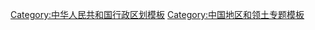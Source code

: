 {{Navbox
|name=Jilin topics
|state= {{{state<includeonly>|collapsed</includeonly>}}}
|title=[[吉林]]专题
|bodyclass = hlist
|evenstyle = background:#F4F0EC

|above = [[长春市]] ([[中华人民共和国省会列表|省会]])
|below = 
* {{icon|category}} '''[[:Category:吉林|分类]]'''
* {{Icon|WikiProject}} [[Wikipedia:吉林专题|吉林专题]]
* {{Icon|Commons}} '''[[commons:Category:Jilin|共享资源]]'''

|group1=[[:Category:吉林|总体]] 
|list1=
* [[吉林历史|历史]]
* [[吉林政治|政治]]
* [[吉林省#经济|经济]]

|group2=[[吉林省#地理|地理]]
|list2=
* [[中华人民共和国城市列表#吉林省|城市]] 
* [[长白山]] 
* [[鸭绿江]] 
* [[图们江]] 
* [[辽河]] 
* [[松花江]] 
* [[嫩江]] 

|group3=[[吉林省高等学校列表|教育]]
|list3=
* [[吉林大学]] 
* [[东北师范大学]]
* [[长春大学]]
* [[长春理工大学]]
* [[长春工业大学]]
* [[长春中医药大学]]
* [[长春师范大学]] 
* [[北华大学]]
* [[东北电力大学]]
* [[吉林师范大学]] 
* [[延边大学]]

|group4=[[吉林省#文化|文化]]
|list4=
*[[东北官话]]
* [[吉林省#戏曲、曲艺|戏曲]]
* [[农乐|朝鲜族农乐舞]]
*[[二人转]]
*[[东北菜]]
*[[满族]]
* [[长春电影制片厂]]
* [[中国第一汽车集团|长春第一汽车制造厂]]

|group5=旅游景点
|list5=
* [[國內城]] 
* [[将军坟]] 
* [[长白山]] 
* [[天池 (长白山)]]
*[[净月潭]]
*[[伪皇宫]]
*[[八大部]] 
* [[龙头山古墓群]] 
* [[贞孝公主墓]] 
* [[吉林市]]
* [[集安市]]

}}<noinclude>
{{collapsible option |state=collapsed}}

[[Category:中华人民共和国行政区划模板]]
[[Category:中国地区和领土专题模板]]
[[Category:吉林| ]]
</noinclude>